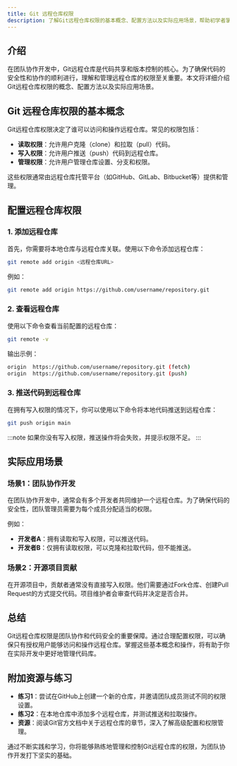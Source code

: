 ```yaml
---
title: Git 远程仓库权限
description: 了解Git远程仓库权限的基本概念、配置方法以及实际应用场景，帮助初学者掌握如何管理和控制远程仓库的访问权限。
---
```


## 介绍

在团队协作开发中，Git远程仓库是代码共享和版本控制的核心。为了确保代码的安全性和协作的顺利进行，理解和管理远程仓库的权限至关重要。本文将详细介绍Git远程仓库权限的概念、配置方法以及实际应用场景。

## Git 远程仓库权限的基本概念

Git远程仓库权限决定了谁可以访问和操作远程仓库。常见的权限包括：

- **读取权限**：允许用户克隆（clone）和拉取（pull）代码。
- **写入权限**：允许用户推送（push）代码到远程仓库。
- **管理权限**：允许用户管理仓库设置、分支和权限。

这些权限通常由远程仓库托管平台（如GitHub、GitLab、Bitbucket等）提供和管理。

## 配置远程仓库权限

### 1. 添加远程仓库

首先，你需要将本地仓库与远程仓库关联。使用以下命令添加远程仓库：

```bash
git remote add origin <远程仓库URL>
```

例如：

```bash
git remote add origin https://github.com/username/repository.git
```

### 2. 查看远程仓库

使用以下命令查看当前配置的远程仓库：

```bash
git remote -v
```

输出示例：

```bash
origin  https://github.com/username/repository.git (fetch)
origin  https://github.com/username/repository.git (push)
```

### 3. 推送代码到远程仓库

在拥有写入权限的情况下，你可以使用以下命令将本地代码推送到远程仓库：

```bash
git push origin main
```

:::note
如果你没有写入权限，推送操作将会失败，并提示权限不足。
:::

## 实际应用场景

### 场景1：团队协作开发

在团队协作开发中，通常会有多个开发者共同维护一个远程仓库。为了确保代码的安全性，团队管理员需要为每个成员分配适当的权限。

例如：

- **开发者A**：拥有读取和写入权限，可以推送代码。
- **开发者B**：仅拥有读取权限，可以克隆和拉取代码，但不能推送。

### 场景2：开源项目贡献

在开源项目中，贡献者通常没有直接写入权限。他们需要通过Fork仓库、创建Pull Request的方式提交代码。项目维护者会审查代码并决定是否合并。

## 总结

Git远程仓库权限是团队协作和代码安全的重要保障。通过合理配置权限，可以确保只有授权用户能够访问和操作远程仓库。掌握这些基本概念和操作，将有助于你在实际开发中更好地管理代码库。

## 附加资源与练习

- **练习1**：尝试在GitHub上创建一个新的仓库，并邀请团队成员测试不同的权限设置。
- **练习2**：在本地仓库中添加多个远程仓库，并测试推送和拉取操作。
- **资源**：阅读Git官方文档中关于远程仓库的章节，深入了解高级配置和权限管理。

通过不断实践和学习，你将能够熟练地管理和控制Git远程仓库的权限，为团队协作开发打下坚实的基础。